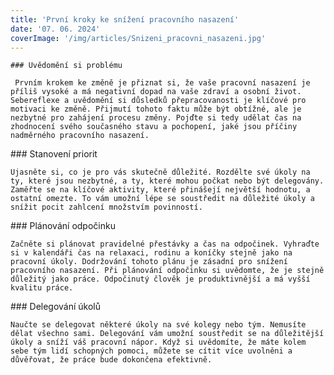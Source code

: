 ```yaml
---
title: 'První kroky ke snížení pracovního nasazení'
date: '07. 06. 2024'
coverImage: '/img/articles/Snizeni_pracovni_nasazeni.jpg'
---
```


<div className="main__post--content">
  <div>
   
    ### Uvědomění si problému

     Prvním krokem ke změně je přiznat si, že vaše pracovní nasazení je příliš vysoké a má negativní dopad na vaše zdraví a osobní život. Sebereflexe a uvědomění si důsledků přepracovanosti je klíčové pro motivaci ke změně. Přijmutí tohoto faktu může být obtížné, ale je nezbytné pro zahájení procesu změny. Pojďte si tedy udělat čas na zhodnocení svého současného stavu a pochopení, jaké jsou příčiny nadměrného pracovního nasazení.

  </div>
  <div>
    ### Stanovení priorit

    Ujasněte si, co je pro vás skutečně důležité. Rozdělte své úkoly na ty, které jsou nezbytné, a ty, které mohou počkat nebo být delegovány. Zaměřte se na klíčové aktivity, které přinášejí největší hodnotu, a ostatní omezte. To vám umožní lépe se soustředit na důležité úkoly a snížit pocit zahlcení množstvím povinností.

  </div>
  <div>
    ### Plánování odpočinku

    Začněte si plánovat pravidelné přestávky a čas na odpočinek. Vyhraďte si v kalendáři čas na relaxaci, rodinu a koníčky stejně jako na pracovní úkoly. Dodržování tohoto plánu je zásadní pro snížení pracovního nasazení. Při plánování odpočinku si uvědomte, že je stejně důležitý jako práce. Odpočinutý člověk je produktivnější a má vyšší kvalitu práce.

  </div>
  <div>
    ### Delegování úkolů

    Naučte se delegovat některé úkoly na své kolegy nebo tým. Nemusíte dělat všechno sami. Delegování vám umožní soustředit se na důležitější úkoly a sníží váš pracovní nápor. Když si uvědomíte, že máte kolem sebe tým lidí schopných pomoci, můžete se cítit více uvolněni a důvěřovat, že práce bude dokončena efektivně.

  </div>
</div>

